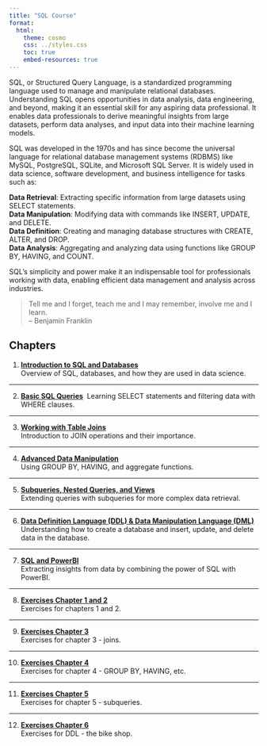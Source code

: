 ```yaml
---
title: "SQL Course"
format: 
  html:
    theme: cosmo
    css: ../styles.css
    toc: true
    embed-resources: true
---
```


SQL, or Structured Query Language, is a standardized programming language used to manage and manipulate relational databases. Understanding SQL opens opportunities in data analysis, data engineering, and beyond, making it an essential skill for any aspiring data professional. It enables data professionals to derive meaningful insights from large datasets, perform data analyses, and input data into their machine learning models.\

SQL was developed in the 1970s and has since become the universal language for relational database management systems (RDBMS) like MySQL, PostgreSQL, SQLite, and Microsoft SQL Server. It is widely used in data science, software development, and business intelligence for tasks such as:\

**Data Retrieval**: Extracting specific information from large datasets using SELECT statements.\
**Data Manipulation**: Modifying data with commands like INSERT, UPDATE, and DELETE.\
**Data Definition**: Creating and managing database structures with CREATE, ALTER, and DROP.\
**Data Analysis**: Aggregating and analyzing data using functions like GROUP BY, HAVING, and COUNT.\

SQL's simplicity and power make it an indispensable tool for professionals working with data, enabling efficient data management and analysis across industries.\


> Tell me and I forget, teach me and I may remember, involve me and I learn.\
– Benjamin Franklin

## Chapters
1. [**Introduction to SQL and Databases**](1_introduction.html){target="_blank"}\
Overview of SQL, databases, and how they are used in data science.

---

2. [**Basic SQL Queries**](2_basics.html){target="_blank"}\ 
Learning SELECT statements and filtering data with WHERE clauses.

---

3. [**Working with Table Joins**](3_joins.html){target="_blank"} \
Introduction to JOIN operations and their importance.

---

4. [**Advanced Data Manipulation**](4_advanced.html){target="_blank"}\
Using GROUP BY, HAVING, and aggregate functions.

---

5. [**Subqueries, Nested Queries, and Views**](5_subqueries.html){target="_blank"}\
Extending queries with subqueries for more complex data retrieval.

---

6. [**Data Definition Language (DDL) & Data Manipulation Language (DML)**](6_DDL.html){target="_blank"}\
Understanding how to create a database and insert, update, and delete data in the database.

---

7. [**SQL and PowerBI**](7_powerbi.html){target="_blank"}\
Extracting insights from data by combining the power of SQL with PowerBI.

---

8. [**Exercises Chapter 1 and 2**](8_exercises.html){target="_blank"}\
Exercises for chapters 1 and 2.

---

9. [**Exercises Chapter 3**](9_exercises_joins.html){target="_blank"}\
Exercises for chapter 3 - joins.

---

10. [**Exercises Chapter 4**](10_exercises_advanced.html){target="_blank"}\
Exercises for chapter 4 - GROUP BY, HAVING, etc.

---

11. [**Exercises Chapter 5**](11_exercises_subqueries.html){target="_blank"}\
Exercises for chapter 5 - subqueries.

---

12. [**Exercises Chapter 6**](12_exercise_DDL.html){target="_blank"}\
Exercises for DDL - the bike shop.
